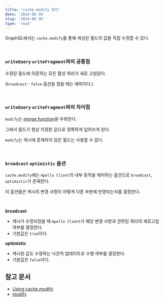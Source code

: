 ```yaml
---
title: 'cache.modify 정리'
date: '2024-08-30'
slug: '2024-08-30'
type: 'road'
---
```


GraphQL에서는 `cache.modify`를 통해 캐싱된 필드의 값을 직접 수정할 수 있다.

<br />

### `writeQuery` `writeFragment`와의 공통점

수정된 필드에 의존하는 모든 활성 쿼리가 새로 고침된다.

(`broadcast: false` 옵션을 줬을 때는 예외이다.)

<br />

### `writeQuery` `writeFragment`와의 차이점

`modify`는 [merge function](https://www.apollographql.com/docs/react/caching/cache-field-behavior/#the-merge-function)을 우회한다.

그래서 필드가 항상 지정한 값으로 정확하게 덮어쓰게 된다.

`modify`는 캐시에 존재하지 않은 필드는 사용할 수 없다.

<br />

### `broadcast` `optimistic` 옵션

`cache.modify`에는 `Apollo Client`의 내부 동작을 제어하는 옵션으로 `broadcast`, `optimistic`가 존재한다.

이 옵션들은 캐시의 변경 사항이 어떻게 다른 부분에 반영되는지를 결정한다.

<br />

**broadcast**

- 캐시가 수정되었을 때 `Apollo Client`가 해당 변경 사항과 관련된 쿼리의 새로고침 여부를 결정한다.
- 기본값은 `true`이다.

**optimistic**

- 캐시된 값도 수정하는 낙관적 업데이트로 수행 여부를 결정한다.
- 기본값은 `false`이다.

## 참고 문서

- [Using cache.modify](https://www.apollographql.com/docs/react/caching/cache-interaction/#using-cachemodify)
- [modify](https://www.apollographql.com/docs/react/api/cache/InMemoryCache/#modify)
